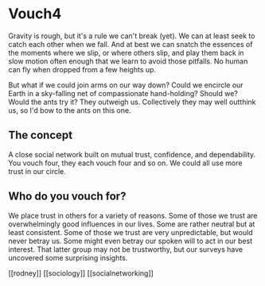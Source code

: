 # Vouch4

Gravity is rough, but it's a rule we can't break (yet). We can at least seek to catch each other when we fall. And at best we can snatch the essences of the moments where we slip, or where others slip, and play them back in slow motion often enough that we learn to avoid those pitfalls. No human can fly when dropped from a few heights up.

But what if we could join arms on our way down? Could we encircle our Earth in a sky-falling net of compassionate hand-holding? Should we? Would the ants try it? They outweigh us. Collectively they may well outthink us, so I'd bow to the ants on this one.

## The concept

A close social network built on mutual trust, confidence, and dependability. You vouch four, they each vouch four and so on. We could all use more trust in our circle.

## Who do you vouch for?

We place trust in others for a variety of reasons. Some of those we trust are overwhelmingly good influences in our lives. Some are rather neutral but at least consistent. Some of those we trust are very unpredictable, but would never betray us. Some might even betray our spoken will to act in our best interest. That latter group may not be trustworthy, but our surveys have uncovered some surprising insights.

[[rodney]] [[sociology]] [[socialnetworking]]